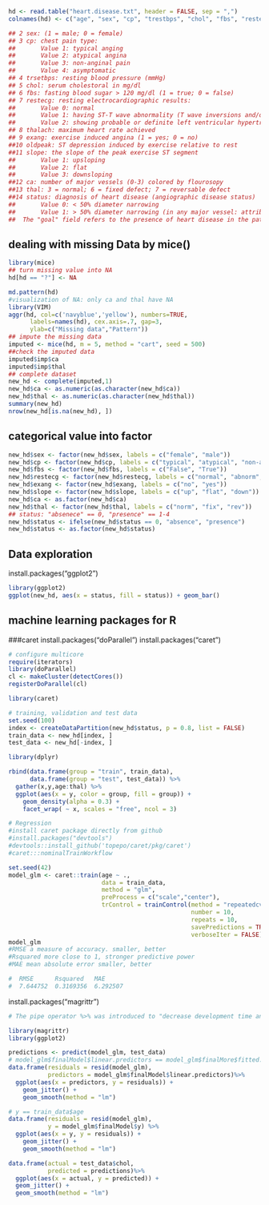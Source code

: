 ```r
hd <- read.table("heart.disease.txt", header = FALSE, sep = ",")
colnames(hd) <- c("age", "sex", "cp", "trestbps", "chol", "fbs", "restecg", "thalach", "exang", "oldpeak", "slope", "ca", "thal", "status")
```

```r
## 2 sex: (1 = male; 0 = female)
## 3 cp: chest pain type: 
##       Value 1: typical anging
##       Value 2: atypical angina
##       Value 3: non-anginal pain
##       Value 4: asymptomatic
## 4 trsetbps: resting blood pressure (mmHg)
## 5 chol: serum cholestoral in mg/dl
## 6 fbs: fasting blood sugar > 120 mg/dl (1 = true; 0 = false)
## 7 restecg: resting electrocardiographic results: 
##       Value 0: normal
##       Value 1: having ST-T wave abnormality (T wave inversions and/or ST elevation or depression of > 0.05 mV)
##       Value 2: showing probable or definite left ventricular hypertrophy by Estes' criteria
## 8 thalach: maximum heart rate achieved
## 9 exang: exercise induced angina (1 = yes; 0 = no)
##10 oldpeak: ST depression induced by exercise relative to rest
##11 slope: the slope of the peak exercise ST segment
##       Value 1: upsloping
##       Value 2: flat
##       Value 3: downsloping
##12 ca: number of major vessels (0-3) colored by flourosopy
##13 thal: 3 = normal; 6 = fixed defect; 7 = reversable defect
##14 status: diagnosis of heart disease (angiographic disease status)
##       Value 0: < 50% diameter narrowing
##       Value 1: > 50% diameter narrowing (in any major vessel: attributes 59 through 68 are vessels)
##  The "goal" field refers to the presence of heart disease in the patient. It is integer valued from 0 (no presence) to 4. Experiments with the Cleveland database have concentrated on simply attempting to distinguish presence (values 1,2,3,4) from absence (value 0).
```

## dealing with missing Data by mice()
```r
library(mice)
## turn missing value into NA
hd[hd == "?"] <- NA

md.pattern(hd)
#visualization of NA: only ca and thal have NA
library(VIM)
aggr(hd, col=c('navyblue','yellow'), numbers=TRUE, 
      labels=names(hd), cex.axis=.7, gap=3, 
      ylab=c("Missing data","Pattern"))
## impute the missing data
imputed <- mice(hd, m = 5, method = "cart", seed = 500)
##check the imputed data 
imputed$imp$ca
imputed$imp$thal
## complete dataset 
new_hd <- complete(imputed,1)
new_hd$ca <- as.numeric(as.character(new_hd$ca))
new_hd$thal <- as.numeric(as.character(new_hd$thal))
summary(new_hd)
nrow(new_hd[is.na(new_hd), ])
```

## categorical value into factor
```r
new_hd$sex <- factor(new_hd$sex, labels = c("female", "male"))
new_hd$cp <- factor(new_hd$cp, labels = c("typical", "atypical", "non-anginal", "asymptomatic"))
new_hd$fbs <- factor(new_hd$fbs, labels = c("False", "True"))
new_hd$restecg <- factor(new_hd$restecg, labels = c("normal", "abnorm", "hyper"))
new_hd$exang <- factor(new_hd$exang, labels = c("no", "yes"))
new_hd$slope <- factor(new_hd$slope, labels = c("up", "flat", "down"))
new_hd$ca <- as.factor(new_hd$ca)
new_hd$thal <- factor(new_hd$thal, labels = c("norm", "fix", "rev"))
## status: "absenece" == 0, "presence" == 1-4
new_hd$status <- ifelse(new_hd$status == 0, "absence", "presence")
new_hd$status <- as.factor(new_hd$status)
```

## Data exploration
install.packages("ggplot2")

```r
library(ggplot2)
ggplot(new_hd, aes(x = status, fill = status)) + geom_bar()
```

## machine learning packages for R 
###caret
install.packages("doParallel")
install.packages("caret")
```r
# configure multicore
require(iterators)
library(doParallel)
cl <- makeCluster(detectCores())
registerDoParallel(cl)

library(caret)

# training, validation and test data
set.seed(100)
index <- createDataPartition(new_hd$status, p = 0.8, list = FALSE)
train_data <- new_hd[index, ]
test_data <- new_hd[-index, ]

library(dplyr)

rbind(data.frame(group = "train", train_data),
      data.frame(group = "test", test_data)) %>%  
  gather(x,y,age:thal) %>%  
  ggplot(aes(x = y, color = group, fill = group)) + 
    geom_density(alpha = 0.3) + 
    facet_wrap( ~ x, scales = "free", ncol = 3) 
```

```r
# Regression
#install caret package directly from github
#install.packages("devtools")
#devtools::install_github('topepo/caret/pkg/caret')
#caret:::nominalTrainWorkflow

set.seed(42)
model_glm <- caret::train(age ~ .,
                          data = train_data,
                          method = "glm", 
                          preProcess = c("scale","center"),
                          trControl = trainControl(method = "repeatedcv",
                                                   number = 10,
                                                   repeats = 10,
                                                   savePredictions = TRUE,
                                                   verboseIter = FALSE))
model_glm
#RMSE a measure of accuracy. smaller, better
#Rsquared more close to 1, stronger predictive power
#MAE mean absolute error smaller, better

#  RMSE      Rsquared   MAE     
#  7.644752  0.3169356  6.292507
```

install.packages("magrittr")
```r
# The pipe operator %>% was introduced to "decrease development time and to improve readability and maintainability of code. install package for %>%

library(magrittr)
library(ggplot2)

predictions <- predict(model_glm, test_data)
# model_glm$finalModel$linear.predictors == model_glm$finalMore$fitted.values
data.frame(residuals = resid(model_glm),
           predictors = model_glm$finalModel$linear.predictors)%>%
  ggplot(aes(x = predictors, y = residuals)) +
    geom_jitter() +
    geom_smooth(method = "lm")
```

```r
# y == train_data$age
data.frame(residuals = resid(model_glm),
           y = model_glm$finalModel$y) %>%
  ggplot(aes(x = y, y = residuals)) +
    geom_jitter() +
    geom_smooth(method = "lm")
```

```r
data.frame(actual = test_data$chol,
           predicted = predictions)%>%
  ggplot(aes(x = actual, y = predicted)) +
  geom_jitter() +
  geom_smooth(method = "lm") 
```


